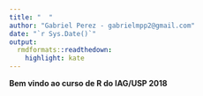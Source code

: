 ```yaml
---
title: "  "
author: "Gabriel Perez - gabrielmpp2@gmail.com"
date: "`r Sys.Date()`"
output:
  rmdformats::readthedown:
    highlight: kate
---
```



__Bem vindo ao curso de R do IAG/USP 2018__